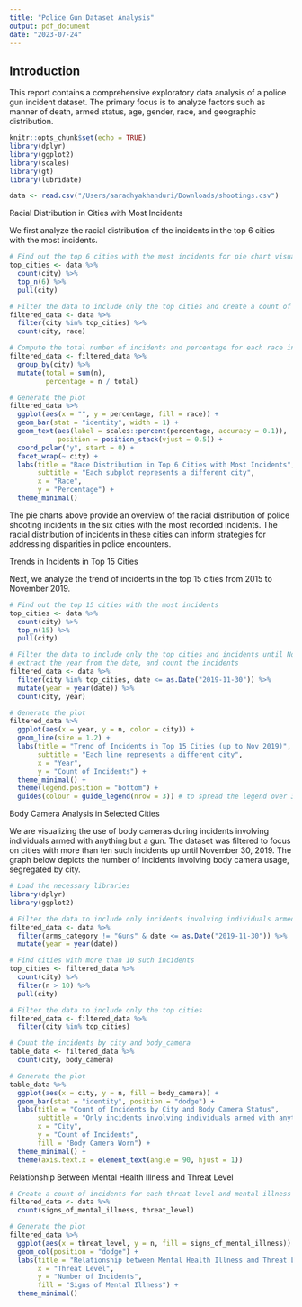 ```yaml
---
title: "Police Gun Dataset Analysis"
output: pdf_document
date: "2023-07-24"
---
```


## Introduction

This report contains a comprehensive exploratory data analysis of a police gun incident dataset. The primary focus is to analyze factors such as manner of death, armed status, age, gender, race, and geographic distribution.

```r
knitr::opts_chunk$set(echo = TRUE)
library(dplyr)
library(ggplot2)
library(scales)
library(gt)
library(lubridate)

data <- read.csv("/Users/aaradhyakhanduri/Downloads/shootings.csv")
```
Racial Distribution in Cities with Most Incidents

We first analyze the racial distribution of the incidents in the top 6 cities with the most incidents.

```r
# Find out the top 6 cities with the most incidents for pie chart visualization
top_cities <- data %>%
  count(city) %>%
  top_n(6) %>%
  pull(city)

# Filter the data to include only the top cities and create a count of incidents for each race in these cities
filtered_data <- data %>%
  filter(city %in% top_cities) %>%
  count(city, race)

# Compute the total number of incidents and percentage for each race in these cities
filtered_data <- filtered_data %>%
  group_by(city) %>%
  mutate(total = sum(n),
         percentage = n / total)

# Generate the plot
filtered_data %>%
  ggplot(aes(x = "", y = percentage, fill = race)) +
  geom_bar(stat = "identity", width = 1) +
  geom_text(aes(label = scales::percent(percentage, accuracy = 0.1)), 
            position = position_stack(vjust = 0.5)) +
  coord_polar("y", start = 0) +
  facet_wrap(~ city) +
  labs(title = "Race Distribution in Top 6 Cities with Most Incidents",
       subtitle = "Each subplot represents a different city",
       x = "Race",
       y = "Percentage") +
  theme_minimal()
```
The pie charts above provide an overview of the racial distribution of police shooting incidents in the six cities with the most recorded incidents. The racial distribution of incidents in these cities can inform strategies for addressing disparities in police encounters.

Trends in Incidents in Top 15 Cities

Next, we analyze the trend of incidents in the top 15 cities from 2015 to November 2019.
```r
# Find out the top 15 cities with the most incidents
top_cities <- data %>%
  count(city) %>%
  top_n(15) %>%
  pull(city)

# Filter the data to include only the top cities and incidents until November 2019, 
# extract the year from the date, and count the incidents
filtered_data <- data %>%
  filter(city %in% top_cities, date <= as.Date("2019-11-30")) %>%
  mutate(year = year(date)) %>%
  count(city, year)

# Generate the plot
filtered_data %>%
  ggplot(aes(x = year, y = n, color = city)) +
  geom_line(size = 1.2) +
  labs(title = "Trend of Incidents in Top 15 Cities (up to Nov 2019)",
       subtitle = "Each line represents a different city",
       x = "Year",
       y = "Count of Incidents") +
  theme_minimal() +
  theme(legend.position = "bottom") +
  guides(colour = guide_legend(nrow = 3)) # to spread the legend over 3 rows for readability
```
Body Camera Analysis in Selected Cities

We are visualizing the use of body cameras during incidents involving individuals armed with anything but a gun. The dataset was filtered to focus on cities with more than ten such incidents up until November 30, 2019. The graph below depicts the number of incidents involving body camera usage, segregated by city.

```r
# Load the necessary libraries
library(dplyr)
library(ggplot2)

# Filter the data to include only incidents involving individuals armed with anything but a gun
filtered_data <- data %>%
  filter(arms_category != "Guns" & date <= as.Date("2019-11-30")) %>%
  mutate(year = year(date))

# Find cities with more than 10 such incidents
top_cities <- filtered_data %>%
  count(city) %>%
  filter(n > 10) %>%
  pull(city)

# Filter the data to include only the top cities
filtered_data <- filtered_data %>%
  filter(city %in% top_cities)

# Count the incidents by city and body_camera
table_data <- filtered_data %>%
  count(city, body_camera)

# Generate the plot
table_data %>%
  ggplot(aes(x = city, y = n, fill = body_camera)) +
  geom_bar(stat = "identity", position = "dodge") +
  labs(title = "Count of Incidents by City and Body Camera Status",
       subtitle = "Only incidents involving individuals armed with anything but a gun",
       x = "City",
       y = "Count of Incidents",
       fill = "Body Camera Worn") +
  theme_minimal() +
  theme(axis.text.x = element_text(angle = 90, hjust = 1))
```
Relationship Between Mental Health Illness and Threat Level

```r
# Create a count of incidents for each threat level and mental illness status
filtered_data <- data %>%
  count(signs_of_mental_illness, threat_level)

# Generate the plot
filtered_data %>%
  ggplot(aes(x = threat_level, y = n, fill = signs_of_mental_illness)) +
  geom_col(position = "dodge") +
  labs(title = "Relationship between Mental Health Illness and Threat Level",
       x = "Threat Level",
       y = "Number of Incidents",
       fill = "Signs of Mental Illness") +
  theme_minimal()
  ```